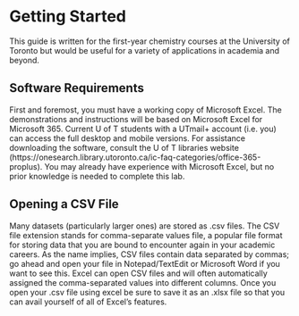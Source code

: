 # Getting Started {#capabilities}


This guide is written for the first-year chemistry courses at the University of Toronto but would be useful for a variety of applications in academia and beyond. 

## Software Requirements

First and foremost, you must have a working copy of Microsoft Excel. The demonstrations and instructions will be based on Microsoft Excel for Microsoft 365. Current U of T students with a UTmail+ account (i.e. you) can access the full desktop and mobile versions. For assistance downloading the software, consult the U of T libraries website (https://onesearch.library.utoronto.ca/ic-faq-categories/office-365-proplus). You may already have experience with Microsoft Excel, but no prior knowledge is needed to complete this lab. 

## Opening a CSV File

Many datasets (particularly larger ones) are stored as .csv files. The CSV file extension stands for comma-separate values file, a popular file format for storing data that you are bound to encounter again in your academic careers. As the name implies, CSV files contain data separated by commas; go ahead and open your file in Notepad/TextEdit or Microsoft Word if you want to see this.  Excel can open CSV files and will often automatically assigned the comma-separated values into different columns.  Once you open your .csv file using excel be sure to save it as an .xlsx file so that you can avail yourself of all of Excel’s features.

